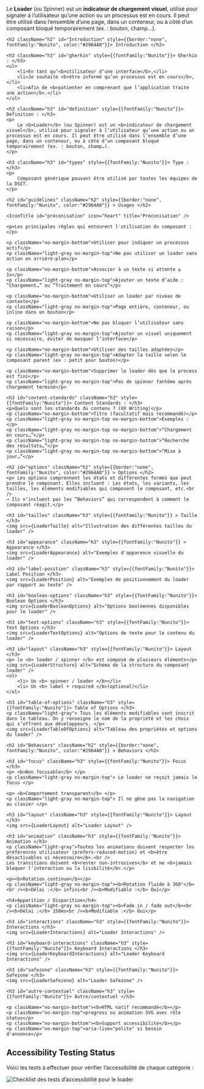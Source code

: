 



<Meta title="Composants/Loader" />

<HeaderComponent title="Loader" linkFigma="https://www.figma.com/design/Wiy8uWsWjoagf95lOmPXNU/01.0-Design-System-RTE---WEB?node-id=1744-1406&p=f&m=dev" linkGithub="https://github.com/rte-france/design-system-rte/tree/main/packages/react/src/components/loader"  />

<p className="no-margin-bottom">
    Le <b>Loader</b> (ou Spinner) est un <b>indicateur de chargement visuel</b>, utilisé pour signaler à l’utilisateur qu’une action ou un processus est en cours. Il peut être utilisé dans l’ensemble d’une page, dans un conteneur, ou à côté d’un composant bloqué temporairement (ex. : bouton, champ…).
</p>

<StorybookTabs>

<div className="Overview">

    <h2 className="h2" id="Introduction" style={{border:"none", fontFamily:"Nunito", color:"#2964A0"}}> Introduction </h2>

    <h3 className="h3" id="gherkin" style={{fontFamily:"Nunito"}}> Gherkin : </h3>
    <ul>
        <li>En tant qu’<b>utilisateur d’une interface</b>,</li>
        <li>Je souhaite <b>être informé qu’un processus est en cours</b>,</li>
        <li>Afin de <b>patienter en comprenant que l’application traite une action</b>.</li>
    </ul>

    <h3 className="h3" id="definition" style={{fontFamily:"Nunito"}}> Définition : </h3>
    <p>
        Le <b>Loader</b> (ou Spinner) est un <b>indicateur de chargement visuel</b>, utilisé pour signaler à l’utilisateur qu’une action ou un processus est en cours. Il peut être utilisé dans l’ensemble d’une page, dans un conteneur, ou à côté d’un composant bloqué temporairement (ex. : bouton, champ…).
    </p>

    <h3 className="h3" id="types" style={{fontFamily:"Nunito"}}> Type : </h3>
    <p>
        Composant générique pouvant être utilisé par toutes les équipes de la DSIT.
    </p>

</div>

<div className="Guidelines">

    <h2 id="guidelines" className="h2" style={{border:"none", fontFamily:"Nunito", color:"#2964A0"}} > Usages </h2>

    <IconTitle id="préconisation" icon="heart" title="Préconisation" />

    <p>Les principales règles qui entourent l'utilisation du composant :</p>

    <p className="no-margin-bottom">Utiliser pour indiquer un processus actif</p>
    <p className="light-gray no-margin-top">Ne pas utiliser un loader sans action en arrière-plan</p>

    <p className="no-margin-bottom">Associer à un texte si attente ≥ 1s</p>
    <p className="light-gray no-margin-top">Ajouter un texte d’aide : “Chargement…” ou “Traitement en cours”</p>

    <p className="no-margin-bottom">Utiliser un loader par niveau de contexte</p>
    <p className="light-gray no-margin-top">Page entière, conteneur, ou inline dans un bouton</p>

    <p className="no-margin-bottom">Ne pas bloquer l’utilisateur sans raison</p>
    <p className="light-gray no-margin-top">Ajouter un visuel uniquement si nécessaire, éviter de masquer l’interface</p>

    <p className="no-margin-bottom">Utiliser des tailles adaptées</p>
    <p className="light-gray no-margin-top">Adapter la taille selon le composant parent (ex : petit pour bouton)</p>

    <p className="no-margin-bottom">Supprimer le loader dès que le process est fini</p>
    <p className="light-gray no-margin-top">Pas de spinner fantôme après chargement terminé</p>

    <h3 id="content-standards" className="h3" style={{fontFamily:"Nunito"}}> Content Standards : </h3>
    <p>Quels sont les standards du contenu ? (UX Writing)</p>
    <p className="no-margin-bottom">Titre (facultatif mais recommandé)</p>
    <p className="light-gray no-margin-top no-margin-bottom">Exemples :</p>
    <p className="light-gray no-margin-top no-margin-bottom">“Chargement en cours…”</p>
    <p className="light-gray no-margin-top no-margin-bottom">“Recherche des résultats…”</p>
    <p className="light-gray no-margin-top no-margin-bottom">“Mise à jour…”</p>

    <h2 id="options" className="h2" style={{border:"none", fontFamily:"Nunito", color:"#2964A0"}} > Options </h2>
    <p> Les options comprennent les états et différentes formes que peut prendre le composant. Elles incluent : Les états, les variants, les tailles, les éléments modifiables qui composent le composant, etc.<br />
    → Ils n’incluent pas les “Behaviors” qui correspondent à comment le composant réagit.</p>

    <h3 id="tailles" className="h3" style={{fontFamily:"Nunito"}} > Taille </h3>
    <img src={LoaderTaille} alt="Illustration des différentes tailles du loader" />

    <h3 id="appearance" className="h3" style={{fontFamily:"Nunito"}} > Appearance </h3>
    <img src={LoaderAppearance} alt="Exemples d'apparence visuelle du loader" />

    <h3 id="label-position" className="h3" style={{fontFamily:"Nunito"}}> Label Position </h3>
    <img src={LoaderPosition} alt="Exemples de positionnement du loader par rapport au texte" />

    <h3 id="boolean-options" className="h3" style={{fontFamily:"Nunito"}}> Boolean Options </h3>
    <img src={LoaderBooleanOptions} alt="Options booléennes disponibles pour le loader" />

    <h3 id="text-options" className="h3" style={{fontFamily:"Nunito"}}> Text Options </h3>
    <img src={LoaderTextOptions} alt="Options de texte pour le contenu du loader" />

    <h3 id="layout" className="h3" style={{fontFamily:"Nunito"}}> Layout </h3>
    <p> le <b> loader / spinner </b> est composé de plusieurs éléments</p>
    <img src={LoaderStructure} alt="Schéma de la structure du composant loader" />
    <ol>
        <li> Un <b> spinner / loader </b></li>
        <li> Un <b> label + required </b>(optional)</li>
    </ol>

    <h3 id="table-of-options" className="h3" style={{fontFamily:"Nunito"}}> Table of Options </h3>
    <p className="light-gray"> Tous les éléments modifiables sont inscrit dans le tableau. On y renseigne le nom de la propriété et les choix qui s’offrent aux développeurs. </p>
    <img src={LoaderTableOfOptions} alt="Tableau des propriétés et options du loader" />

    <h2 id="Behaviors" className="h2" style={{border:"none", fontFamily:"Nunito", color:"#2964A0"}} > Behaviors </h2>

    <h3 id="focus" className="h3" style={{fontFamily:"Nunito"}}> Focus </h3>
    <p> <b>Non focusable</b> </p>
    <p className="light-gray no-margin-top"> Le loader ne reçoit jamais le focus </p>

    <p> <b>Comportement transparent</b> </p>
    <p className="light-gray no-margin-top"> Il ne gêne pas la navigation au clavier </p>

    <h3 id="layout" className="h3" style={{fontFamily:"Nunito"}}> Layout </h3>
    <img src={LoaderLayout} alt="Loader Layout" />

    <h3 id="animation" className="h3" style={{fontFamily:"Nunito"}}> Animation </h3>
    <p className="light-gray">Toutes les animations doivent respecter les préférences utilisateur (prefers-reduced-motion) et <b>être désactivables si nécessaire</b>.<br />
    Les transitions doivent <b>rester non-intrusives</b> et ne <b>jamais bloquer l’interaction ou la lisibilité</b>.</p>

    <p><b>Rotation continue</b></p>
    <p className="light-gray no-margin-top"><b>Rotation fluide à 360°</b><br /><b>Délai :</b> infini<br /><b>Modifiable :</b> Oui</p>

    <h4>Apparition / Disparition</h4>
    <p className="light-gray no-margin-top"><b>Fade in / fade out</b><br /><b>Délai :</b> 150ms<br /><b>Modifiable :</b> Oui</p>

    <h3 id="interactions" className="h3" style={{fontFamily:"Nunito"}}> Interactions </h3>
    <img src={LoaderInteractions} alt="Loader Interactions" />

    <h3 id="keyboard-interactions" className="h3" style={{fontFamily:"Nunito"}}> Keyboard Interactions </h3>
    <img src={LoaderKeyboardInteractions} alt="Loader Keyboard Interactions" />

    <h3 id="safezone" className="h3" style={{fontFamily:"Nunito"}}> Safezone </h3>
    <img src={LoaderSafezone} alt="Loader Safezone" />

    <h3 id="autre-contextuel" className="h3" style={{fontFamily:"Nunito"}}> Autre/contextuel </h3>

    <p className="no-margin-bottom"><b>HTML natif recommandé</b></p>
    <p className="no-margin-top">progress ou animation SVG avec rôle status</p>
    <p className="no-margin-bottom"><b>Support accessibilité</b></p>
    <p className="no-margin-top">aria-live="polite" si besoin d'annonce</p>
</div>

<div className="Accessibilité">

<h2 className="h2" id="accessibility-testing-status" style={{border:"none", fontFamily:"Nunito", color:"#2964A0"}}> Accessibility Testing Status </h2>
<p> Voici les tests à effectuer pour vérifier l’accessibilité de chaque catégorie : </p>
<img src={LoaderAccessibility} alt="Checklist des tests d’accessibilité pour le loader" />

</div>

</StorybookTabs>